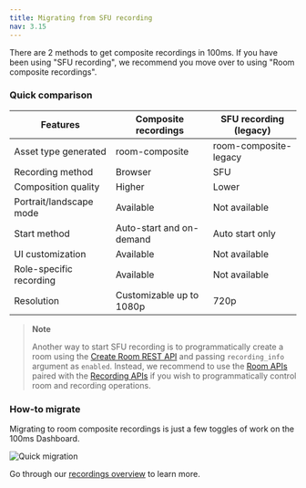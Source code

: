 ```yaml
---
title: Migrating from SFU recording
nav: 3.15
---
```


There are 2 methods to get composite recordings in 100ms. If you have been using "SFU recording", we recommend you move over to using "Room composite recordings".

### Quick comparison

| Features                | Composite recordings     | SFU recording (legacy) |
|-------------------------|--------------------------|------------------------|
| Asset type generated    | room-composite           | room-composite-legacy  |
| Recording method        | Browser                  | SFU                    |
| Composition quality     | Higher                   | Lower                  |
| Portrait/landscape mode | Available                | Not available          |
| Start method            | Auto-start and on-demand | Auto start only        |
| UI customization        | Available                | Not available          |
| Role-specific recording | Available                | Not available          |
| Resolution              | Customizable up to 1080p | 720p                   |

> **Note**
>
> Another way to start SFU recording is to programmatically create a room using the [Create Room REST API](/server-side/v2/api-reference/Rooms/create-via-api) and passing `recording_info` argument as `enabled`. Instead, we recommend to use the [Room APIs](/server-side/v2/api-reference/Rooms/overview) paired with the [Recording APIs](/server-side/v2/api-reference/recordings/overview) if you wish to programmatically control room and recording operations.

### How-to migrate

Migrating to room composite recordings is just a few toggles of work on the 100ms Dashboard.

![Quick migration](/docs/v2/sfu-migration.png)

Go through our [recordings overview](./overview) to learn more.
